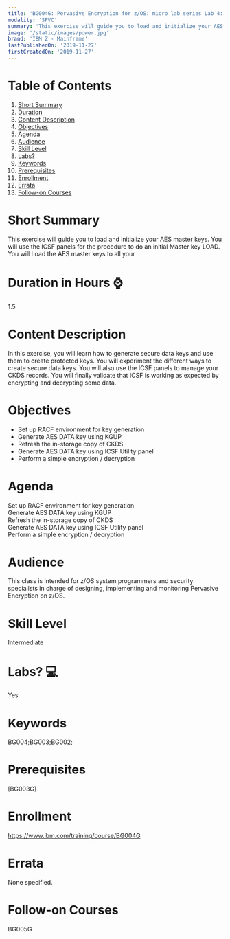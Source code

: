 ```yaml
---
title: 'BG004G: Pervasive Encryption for z/OS: micro lab series Lab 4: Define your data keys'
modality: 'SPVC'
summary: 'This exercise will guide you to load and initialize your AES master keys. You will use the ICSF panels for the procedure to do an initial Master key LOAD. You will Load the AES master keys to all your'
image: '/static/images/power.jpg'
brand: 'IBM Z - Mainframe'
lastPublishedOn: '2019-11-27'
firstCreatedOn: '2019-11-27'
---
```

# Table of Contents
1.  [Short Summary](#short-summary)
2.  [Duration](#duration-in-hours-)
3.  [Content Description](#content-description)
4.  [Objectives](#objectives)
5.  [Agenda](#agenda)
6.  [Audience](#audience)
7.  [Skill Level](#skill-level)
8.  [Labs?](#labs-)
9.  [Keywords](#keywords)
10. [Prerequisites](#prerequisites)
11. [Enrollment](#enrollment)
12. [Errata](#errata)
13. [Follow-on Courses](#follow-on-courses)

# Short Summary
This exercise will guide you to load and initialize your AES master keys. You will use the ICSF panels for the procedure to do an initial Master key LOAD. You will Load the AES master keys to all your

# Duration in Hours ⌚
1.5

# Content Description
<p>In this exercise, you will learn how to generate secure data keys and use them to create protected keys. You will experiment the different ways to create secure data keys. You will also use the ICSF panels to manage your CKDS records. You will finally validate that ICSF is working as expected by encrypting and decrypting some data.</p>

# Objectives
<ul><li>Set up RACF environment for key generation&nbsp;</li><li>Generate AES DATA key using KGUP&nbsp;</li><li>Refresh the in-storage copy of CKDS&nbsp;</li><li>Generate AES DATA key using ICSF Utility panel&nbsp;</li><li>Perform a simple encryption / decryption</li></ul>

# Agenda
<p>Set up RACF environment for key generation&nbsp;<br/>Generate AES DATA key using KGUP&nbsp;<br/>Refresh the in-storage copy of CKDS&nbsp;<br/>Generate AES DATA key using ICSF Utility panel&nbsp;<br/>Perform a simple encryption / decryption</p>

# Audience
<p>This class is intended for z/OS system programmers and security specialists in charge of designing, implementing and monitoring Pervasive Encryption on z/OS.</p>

# Skill Level
Intermediate

# Labs? 💻
Yes

# Keywords
BG004;BG003;BG002;

# Prerequisites
<p>[BG003G]</p>

# Enrollment
https://www.ibm.com/training/course/BG004G

# Errata
None specified.

# Follow-on Courses
BG005G

